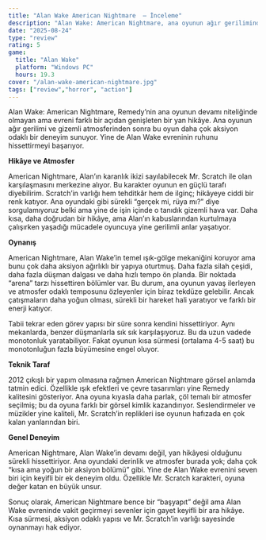 ```yaml
---
title: "Alan Wake American Nightmare  — İnceleme"
description: "Alan Wake: American Nightmare, ana oyunun ağır geriliminden çok daha aksiyon odaklı bir yan hikâye. Mr. Scratch ile olan karşılaşmalar oyunun en güçlü yanı olsa da tekrar eden yapısı biraz tempo kaybettiriyor."
date: "2025-08-24"
type: "review"
rating: 5
game:
  title: "Alan Wake"
  platform: "Windows PC"
  hours: 19.3
cover: "/alan-wake-american-nightmare.jpg"
tags: ["review","horror", "action"]
---
```


Alan Wake: American Nightmare, Remedy’nin ana oyunun devamı niteliğinde olmayan ama evreni farklı bir açıdan genişleten bir yan hikâye. Ana oyunun ağır gerilimi ve gizemli atmosferinden sonra bu oyun daha çok aksiyon odaklı bir deneyim sunuyor. Yine de Alan Wake evreninin ruhunu hissettirmeyi başarıyor.

**Hikâye ve Atmosfer**

American Nightmare, Alan’ın karanlık ikizi sayılabilecek Mr. Scratch ile olan karşılaşmasını merkezine alıyor. Bu karakter oyunun en güçlü tarafı diyebilirim. Scratch’in varlığı hem tehditkâr hem de ilginç; hikâyeye ciddi bir renk katıyor. Ana oyundaki gibi sürekli “gerçek mi, rüya mı?” diye sorgulamıyoruz belki ama yine de işin içinde o tanıdık gizemli hava var. Daha kısa, daha doğrudan bir hikâye, ama Alan’ın kabuslarından kurtulmaya çalışırken yaşadığı mücadele oyuncuya yine gerilimli anlar yaşatıyor.

**Oynanış**

American Nightmare, Alan Wake’in temel ışık-gölge mekaniğini koruyor ama bunu çok daha aksiyon ağırlıklı bir yapıya oturtmuş. Daha fazla silah çeşidi, daha fazla düşman dalgası ve daha hızlı tempo ön planda. Bir noktada “arena” tarzı hissettiren bölümler var. Bu durum, ana oyunun yavaş ilerleyen ve atmosfer odaklı temposunu özleyenler için biraz tekdüze gelebilir. Ancak çatışmaların daha yoğun olması, sürekli bir hareket hali yaratıyor ve farklı bir enerji katıyor.

Tabii tekrar eden görev yapısı bir süre sonra kendini hissettiriyor. Aynı mekanlarda, benzer düşmanlarla sık sık karşılaşıyoruz. Bu da uzun vadede monotonluk yaratabiliyor. Fakat oyunun kısa sürmesi (ortalama 4-5 saat) bu monotonluğun fazla büyümesine engel oluyor.

**Teknik Taraf**

2012 çıkışlı bir yapım olmasına rağmen American Nightmare görsel anlamda tatmin edici. Özellikle ışık efektleri ve çevre tasarımları yine Remedy kalitesini gösteriyor. Ana oyuna kıyasla daha parlak, çöl temalı bir atmosfer seçilmiş; bu da oyuna farklı bir görsel kimlik kazandırıyor. Seslendirmeler ve müzikler yine kaliteli, Mr. Scratch’in replikleri ise oyunun hafızada en çok kalan yanlarından biri.

**Genel Deneyim**

American Nightmare, Alan Wake’in devamı değil, yan hikâyesi olduğunu sürekli hissettiriyor. Ana oyundaki derinlik ve atmosfer burada yok; daha çok “kısa ama yoğun bir aksiyon bölümü” gibi. Yine de Alan Wake evrenini seven biri için keyifli bir ek deneyim oldu. Özellikle Mr. Scratch karakteri, oyuna değer katan en büyük unsur.

Sonuç olarak, American Nightmare bence bir “başyapıt” değil ama Alan Wake evreninde vakit geçirmeyi sevenler için gayet keyifli bir ara hikâye. Kısa sürmesi, aksiyon odaklı yapısı ve Mr. Scratch’in varlığı sayesinde oynanmayı hak ediyor.